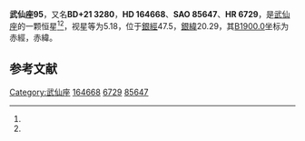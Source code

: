 {{Starbox begin
| name = 武仙座95
}}
{{Starbox observe
| epoch = [[J2000.0|J2000.0]]
| constell = [[武仙座|武仙座]]<ref name=SIMBAD>{{cite web
 | url=http://simbad.u-strasbg.fr/simbad/sim-id?Ident=HR+6729
 | title=Pulsating variable Star
 | publisher=Centre de Données astronomiques de Strasbourg
 | work=SIMBAD
 | accessdate=2012-07-13
 | archive-date=2019-09-05
 | archive-url=https://web.archive.org/web/20190905092548/http://simbad.u-strasbg.fr/simbad/sim-id?Ident=HR+6729
 | dead-url=no
 }}</ref><ref name=DATA>{{cite web
 | url=http://vizier.u-strasbg.fr/viz-bin/VizieR-5?-out.add=.&-source=5050&-corr=PK=HR&-out.max=9999&HR=6729
 | title=VizieR Detailed Page
 | accessdate=2012-07-13
 | archive-date=2016-03-05
 | archive-url=https://web.archive.org/web/20160305004224/http://vizier.u-strasbg.fr/viz-bin/VizieR-5?-out.add=.&-source=5050&-corr=PK=HR&-out.max=9999&HR=6729
 | dead-url=no
 }}</ref>
| 星官 = 
| ra = {{RA|18|1|29.9}}<ref name=SIMBAD /><ref name=DATA />
| dec = {{DEC|+21|35|43}}<ref name=SIMBAD /><ref name=DATA />
| appmag_v = 5.18<ref name=SIMBAD /><ref name=DATA />
}}
{{Starbox character
| class = G8III<ref name=SIMBAD /><ref name=DATA />
| b-v = 0.95<ref name=SIMBAD /><ref name=DATA />
| u-b = 0.57<ref name=SIMBAD /><ref name=DATA />
| r-i = <ref name=SIMBAD /><ref name=DATA />
| variable = 
}}
{{Starbox astrometry
| radial_v = 0.57
| prop_mo_ra = -31
| parallax = 0
| p_error = 
}}
{{Starbox catalog
| names =BD+21 3280，[[SAO星表|SAO]] 85647，[[HD星表|HD]] 164668，[[HR星表|HR]] 6729}}
{{Starbox reference |Simbad=HR+6729}}
{{Starbox end}}

'''武仙座95'''，又名'''BD+21 3280'''，'''HD 164668'''、'''SAO 85647'''、'''HR 6729'''，是[[武仙座|武仙座]]的一颗恒星<ref name=SIMBAD /><ref name=DATA />，视星等为5.18，位于[[銀道座標系|銀經]]47.5，[[銀道座標系|銀緯]]20.29，其[[B1900.0|B1900.0]]坐标为赤經{{RA|17|57|15.3}}，赤緯{{DEC|+21|20.29|45}}。

== 参考文献 ==
{{reflist}}

{{star-stub}}

{{武仙座恒星}}
[[Category:武仙座|Category:武仙座]]
[[Category:HD和HDE天體|164668]]
[[Category:HR天體|6729]]
[[Category:SAO天體|85647]]